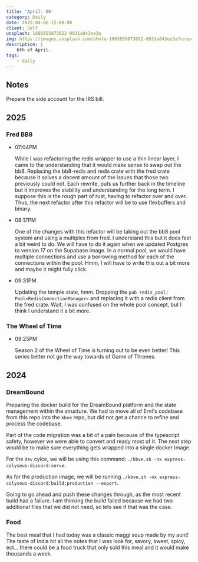 ```yaml
---
title: 'April: 06'
category: Daily
date: 2025-04-06 12:00:00
client: Self
unsplash: 1603855873822-0931a843ee3a
img: https://images.unsplash.com/photo-1603855873822-0931a843ee3a?crop=entropy&cs=srgb&fm=jpg&ixid=MnwzNjM5Nzd8MHwxfHJhbmRvbXx8fHx8fHx8fDE2ODE3NDg2ODY&ixlib=rb-4.0.3&q=85
description: |
    6th of April.
tags:
    - daily
---
```


## Notes

Prepare the side account for the IRS bill.

## 2025

### Fred BB8

-   07:04PM

    While I was refactoring the redis wrapper to use a thin linear layer, I came to the understanding that it would make sense to swap out the bb8.
    Replacing the bb8-redis and redis crate with the fred crate because it solves a decent amount of the issues that those two previously could not.
    Each rewrite, puts us further back in the timeline but it improves the stability and understanding for the long term.
    I suppose this is the rough part of rust, having to refactor over and over.
    Thus, the next refactor after this refactor will be to use flexbuffers and binary.

-   08:17PM

    One of the changes with this refactor will be taking out the bb8 pool system and using a multiplex from fred.
    I understand this but it does feel a bit weird to do.
    We will have to do it again when we updated Postgres to version 17 on the Supabase image.
    In a normal pool, we would have multiple connections and use a borrowing method for each of the connections within the pool.
    Hmm, I will have to write this out a bit more and maybe it might fully click.

-   09:31PM

    Updating the temple state, hmm.
    Dropping the `pub redis_pool: Pool<RedisConnectionManager>` and replacing it with a redis client from the fred crate.
    Wait, I was confused on the whole pool concept, but I think I understand it a bit more.
    

### The Wheel of Time

-   09:25PM

    Season 2 of the Wheel of Time is turning out to be even better!
    This series better not go the way towards of Game of Thrones.

## 2024


### DreamBound

Preparing the docker build for the DreamBound platform and the state management within the structure.
We had to move all of Erni's codebase from this repo into the `kbve` repo, but did not get a chance to refine and process the codebase.

Part of the code migration was a bit of a pain because of the typescript safety, however we were able to convert and ready most of it.
The next step would be to make sure everything gets wrapped into a single docker Image.

For the `dev` cylce, we will be using this command: `./kbve.sh -nx express-colyseus-discord:serve`.

As for the production image, we will be running `./kbve.sh -nx express-colyseus-discord:build:production --export`.

Going to go ahead and push these changes through, as the most recent build had a failure.
I am thinking the build failed because we had two additional files that we did not need, so lets see if that was the case.


### Food

The best meal that I had today was a classic maggi soup made by my aunt!
The taste of India hit all the notes that I was look for, savory, sweet, spicy, ect... there could be a food truck that only sold this meal and it would make thousands a week.

